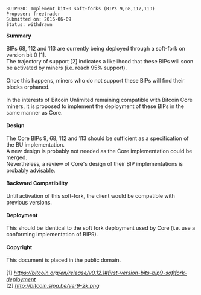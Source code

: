 <pre>
BUIP020: Implement bit-0 soft-forks (BIPs 9,68,112,113)
Proposer: freetrader
Submitted on: 2016-06-09
Status: withdrawn
</pre>
'''Summary'''<br />
<br />
BIPs 68, 112 and 113 are currently being deployed through a soft-fork on version bit 0 [1].<br />
The trajectory of support [2] indicates a likelihood that these BIPs will soon be activated by miners (i.e. reach 95% support).<br />
<br />
Once this happens, miners who do not support these BIPs will find their blocks orphaned.<br />
<br />
In the interests of Bitcoin Unlimited remaining compatible with Bitcoin Core miners, it is proposed to implement the deployment of these BIPs in the same manner as Core.<br />
<br />
'''Design'''<br />
<br />
The Core BIPs 9, 68, 112 and 113 should be sufficient as a specification of the BU implementation.<br />
A new design is probably not needed as the Core implementation could be merged.<br />
Nevertheless, a review of Core's design of their BIP implementations is probably advisable.<br />
<br />
'''Backward Compatibility'''<br />
<br />
Until activation of this soft-fork, the client would be compatible with previous versions.<br />
<br />
'''Deployment'''<br />
<br />
This should be identical to the soft fork deployment used by Core (i.e. use a conforming implementation of BIP9).<br />
<br />
'''Copyright'''<br />
<br />
This document is placed in the public domain.<br />
<br />
[1] ''https://bitcoin.org/en/release/v0.12.1#first-version-bits-bip9-softfork-deployment''<br />
[2] [http://bitcoin.sipa.be/ver9-2k.png ''http://bitcoin.sipa.be/ver9-2k.png'']


